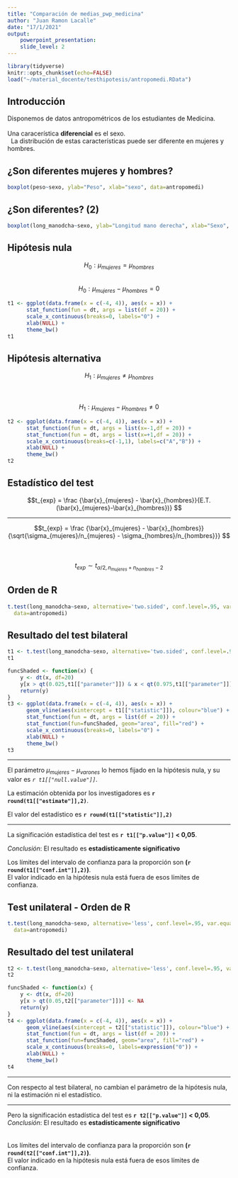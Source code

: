 ```yaml
---
title: "Comparación de medias_pwp_medicina"
author: "Juan Ramon Lacalle"
date: "17/1/2021"
output: 
    powerpoint_presentation:
    slide_level: 2
---
```


```r
library(tidyverse)
knitr::opts_chunk$set(echo=FALSE)
load("~/material_docente/testhipotesis/antropomedi.RData")
```

## Introducción  
Disponemos de datos antropométricos de los estudiantes de Medicina.  
&nbsp;  
Una caracerística **diferencial** es el sexo.  
&nbsp; 
La distribución de estas características puede ser diferente en mujeres y hombres.

## ¿Son diferentes mujeres y hombres?

```r
boxplot(peso~sexo, ylab="Peso", xlab="sexo", data=antropomedi)
```

## ¿Son diferentes? (2)

```r
boxplot(long_manodcha~sexo, ylab="Longitud mano derecha", xlab="Sexo", data=antropomedi)
```


## Hipótesis nula

$$H_0: \mu_{mujeres} = \mu_{hombres}$$
&nbsp; 
$$H_0: \mu_{mujeres}-\mu_{hombres}=0$$




```r
t1 <- ggplot(data.frame(x = c(-4, 4)), aes(x = x)) +
      stat_function(fun = dt, args = list(df = 20)) +
      scale_x_continuous(breaks=0, labels="0") +
      xlab(NULL) +
      theme_bw()
t1
```


## Hipótesis alternativa

$$H_1: \mu_{mujeres} \neq \mu_{hombres}$$  
&nbsp; 
$$H_1:\mu_{mujeres} - \mu_{hombres} \neq 0$$


```r
t2 <- ggplot(data.frame(x = c(-4, 4)), aes(x = x)) +
      stat_function(fun = dt, args = list(x=-1,df = 20)) +
      stat_function(fun = dt, args = list(x=+1,df = 20)) +
      scale_x_continuous(breaks=c(-1,1), labels=c("A","B")) +
      xlab(NULL) +
      theme_bw()
t2
```

## Estadístico del test

$$t_{exp} = \frac {\bar{x}_{mujeres} - \bar{x}_{hombres}}{E.T.(\bar{x}_{mujeres}-\bar{x}_{hombres})} $$  

---

$$t_{exp} = \frac {\bar{x}_{mujeres} - \bar{x}_{hombres}}{\sqrt{\sigma_{mujeres}/n_{mujeres} - \sigma_{hombres}/n_{hombres}}} $$  
&nbsp; 
$$t_{exp} \sim t_{\alpha/2, n_{mujeres}+n_{hombres}-2}$$  

## Orden de R

```r
t.test(long_manodcha~sexo, alternative='two.sided', conf.level=.95, var.equal=TRUE, 
  data=antropomedi)
```

## Resultado del test bilateral

```r
t1 <- t.test(long_manodcha~sexo, alternative='two.sided', conf.level=.95, var.equal=TRUE, data=antropomedi)
t1 
```

```r
funcShaded <- function(x) {
    y <- dt(x, df=20)
    y[x > qt(0.025,t1[["parameter"]]) & x < qt(0.975,t1[["parameter"]])] <- NA
    return(y)
}
t3 <- ggplot(data.frame(x = c(-4, 4)), aes(x = x)) +
      geom_vline(aes(xintercept = t1[["statistic"]]), colour="blue") +
      stat_function(fun = dt, args = list(df = 20)) +
      stat_function(fun=funcShaded, geom="area", fill="red") +
      scale_x_continuous(breaks=0, labels="0") +
      xlab(NULL) +
      theme_bw()
t3
```

---

El parámetro $\mu_{mujeres}-\mu_{varones}$ lo hemos fijado en la hipótesis nula, y su valor es *`r t1[["null.value"]]`*.  
  
La estimación obtenida por los investigadores es **`r round(t1[["estimate"]],2)`**.  
  
El valor del estadístico es **`r round(t1[["statistic"]],2)`**  

---

La significación estadística del test es **`r t1[["p.value"]]` < 0,05**.  
  
*Conclusión*: El resultado es **estadísticamente significativo**  
  
Los límites del intervalo de confianza para la proporción son **(`r round(t1[["conf.int"]],2)`)**.  
El valor indicado en la hipótesis nula está fuera de esos límites de confianza.

## Test unilateral - Orden de R

```r
t.test(long_manodcha~sexo, alternative='less', conf.level=.95, var.equal=TRUE, 
  data=antropomedi)
```

## Resultado del test unilateral

```r
t2 <- t.test(long_manodcha~sexo, alternative='less', conf.level=.95, var.equal=TRUE, data=antropomedi)
t2
```

```r
funcShaded <- function(x) {
    y <- dt(x, df=20)
    y[x > qt(0.05,t2[["parameter"]])] <- NA
    return(y)
}
t4 <- ggplot(data.frame(x = c(-4, 4)), aes(x = x)) +
      geom_vline(aes(xintercept = t2[["statistic"]]), colour="blue") +
      stat_function(fun = dt, args = list(df = 20)) +
      stat_function(fun=funcShaded, geom="area", fill="red") +
      scale_x_continuous(breaks=0, labels=expression("0")) +
      xlab(NULL) +
      theme_bw()
t4
```

---

Con respecto al test bilateral, no cambian el parámetro de la hipótesis nula, ni la estimación ni el estadístico. 

---

Pero la significación estadística del test es **`r t2[["p.value"]]` < 0,05**.  
*Conclusión*: El resultado es **estadísticamente significativo**  
&nbsp;  
&nbsp;  
Los límites del intervalo de confianza para la proporción son **(`r round(t2[["conf.int"]],2)`)**.  
El valor indicado en la hipótesis nula está fuera de esos límites de confianza.

